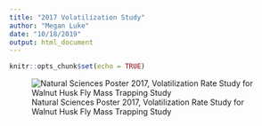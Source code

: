 ```yaml
---
title: "2017 Volatilization Study"
author: "Megan Luke"
date: "10/18/2019"
output: html_document
---
```


```r
knitr::opts_chunk$set(echo = TRUE)
```

![Natural Sciences Poster 2017, Volatilization Rate Study for Walnut Husk Fly Mass Trapping Study](VolatilizationStudy2017/Natural Science Poster Final.png)


